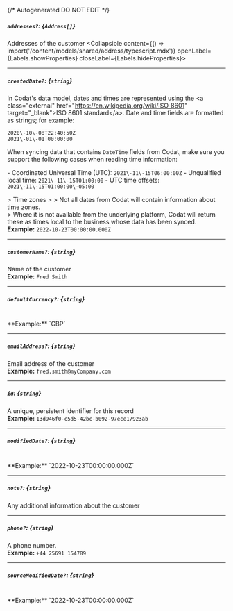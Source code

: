 {/* Autogenerated DO NOT EDIT  */}

##### `addresses?`: *{`Address[]`}*
Addresses of the customer
<Collapsible content={() => import('/content/models/shared/address/typescript.mdx')} openLabel={Labels.showProperties} closeLabel={Labels.hideProperties}>
</Collapsible>

---
##### `createdDate?`: *{`string`}*
In Codat's data model, dates and times are represented using the \<a class\="external" href\="https://en.wikipedia.org/wiki/ISO_8601" target\="_blank"\>ISO 8601 standard\</a\>. Date and time fields are formatted as strings; for example:

```
2020\-10\-08T22:40:50Z
2021\-01\-01T00:00:00
```



When syncing data that contains `DateTime` fields from Codat, make sure you support the following cases when reading time information:

\- Coordinated Universal Time (UTC): `2021\-11\-15T06:00:00Z`
\- Unqualified local time: `2021\-11\-15T01:00:00`
\- UTC time offsets: `2021\-11\-15T01:00:00\-05:00`

\> Time zones
\> 
\> Not all dates from Codat will contain information about time zones.  
\> Where it is not available from the underlying platform, Codat will return these as times local to the business whose data has been synced.
<br/>
**Example:** `2022-10-23T00:00:00.000Z`

---
##### `customerName?`: *{`string`}*
Name of the customer
<br/>
**Example:** `Fred Smith`

---
##### `defaultCurrency?`: *{`string`}*
<br/>
**Example:** `GBP`

---
##### `emailAddress?`: *{`string`}*
Email address of the customer
<br/>
**Example:** `fred.smith@myCompany.com`

---
##### `id`: *{`string`}*
A unique, persistent identifier for this record
<br/>
**Example:** `13d946f0-c5d5-42bc-b092-97ece17923ab`

---
##### `modifiedDate?`: *{`string`}*
<br/>
**Example:** `2022-10-23T00:00:00.000Z`

---
##### `note?`: *{`string`}*
Any additional information about the customer

---
##### `phone?`: *{`string`}*
A phone number.
<br/>
**Example:** `+44 25691 154789`

---
##### `sourceModifiedDate?`: *{`string`}*
<br/>
**Example:** `2022-10-23T00:00:00.000Z`


